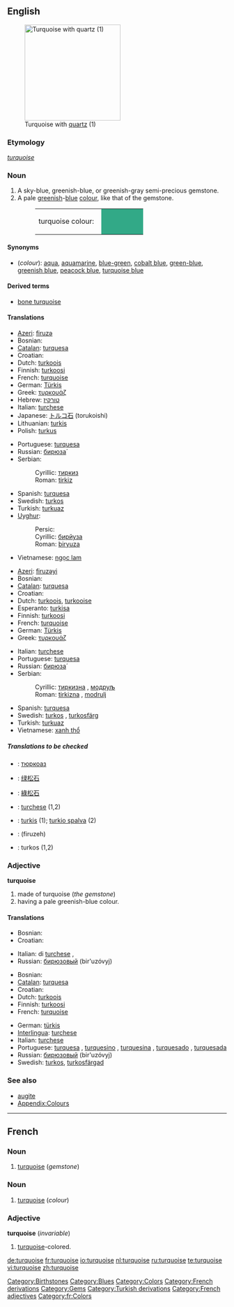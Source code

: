 {{was wotd|2007|September|5}}
==English==
{{wikipedia}}
[[Image:Turquoise_with_quartz.jpg|thumb|right|220px|Turquoise with [[quartz]] (1)]]

===Etymology===
{{F.}} ''[[turquoise#French|turquoise]]''

===Noun===
{{en-noun}}

# A sky-blue, greenish-blue, or greenish-gray semi-precious gemstone.
# A pale [[green]]ish-[[blue]] [[color|colour]], like that of the gemstone.
#: <table><tr><td>turquoise colour: &nbsp;</td><td bgcolor="#32A987" width="80">&nbsp; </td></tr></table>

====Synonyms====
* (''colour''): [[aqua]], [[aquamarine]], [[blue-green]], [[cobalt blue]], [[green-blue]], [[greenish blue]], [[peacock blue]], [[turquoise blue]]

====Derived terms====
* [[bone turquoise]]

====Translations====
{{trans-top|gemstone}}
* [[Azeri]]: [[firuzə]]
* Bosnian: {{t-|bs|tirkiz|m}} {{m}}
* [[Catalan]]: [[turquesa]] {{f}}
* Croatian: {{t-|hr|tirkiz|m}}
* Dutch: [[turkoois]]
* Finnish: [[turkoosi]]
* French: [[turquoise#French|turquoise]] {{f}}
* German: [[Türkis]] {{m}}
* Greek: [[τυρκουάζ]] {{n}}
* Hebrew: [[טורקיז]]
* Italian: [[turchese]] {{m}}
* Japanese: [[トルコ石]] (torukoishi)
* Lithuanian: [[turkis]]
* Polish: [[turkus]]
{{trans-mid}}
* Portuguese: [[turquesa]] {{f}}
* Russian: [[бирюза|бирюза́]]
* Serbian:
*: Cyrillic: [[тиркиз#Serbian|тиркиз]] {{m}}
*: Roman: [[tirkiz#Serbian|tirkiz]] {{m}}
* Spanish: [[turquesa]] {{f}}
* Swedish: [[turkos]] {{c}}
* Turkish: [[turkuaz]]
* [[Uyghur]]:
*: Persic: {{ARchar|[[بىريۇزا]]}}
*: Cyrillic: [[бирйуза]]
*: Roman: [[biryuza]]
* Vietnamese: [[ngọc lam]]
{{trans-bottom}}

{{trans-top|colour}}
* [[Azeri]]: [[firuzəyi]]
* Bosnian: {{t|bs|tirkizna|f}}
* [[Catalan]]: [[turquesa]] {{f}}
* Croatian: {{t|hr|tirkizna|f}}
* Dutch: [[turkoois]], [[turkooise]]
* Esperanto: [[turkisa]]
* Finnish: [[turkoosi]]
* French: [[turquoise#French|turquoise]] {{f}}
* German: [[Türkis]] {{n}}
* Greek: [[τυρκουάζ]]
{{trans-mid}}
* Italian: [[turchese]] {{m}}
* Portuguese: [[turquesa]] {{m}}
* Russian: [[бирюза|бирюза́]]
* Serbian:
*: Cyrillic: [[тиркизна#Serbian|тиркизна]] {{f}}, [[модруљ]] {{m}}
*: Roman: [[tirkizna#Serbian|tirkizna]] {{f}}, [[modrulj]] {{m}}
* Spanish: [[turquesa]] {{m}}
* Swedish: [[turkos]] {{c}}, [[turkosfärg]] {{c}}
* Turkish: [[turkuaz]]
* Vietnamese: [[xanh thổ]]
{{trans-bottom}}

=====Translations to be checked=====
{{checktrans}}
<!--Remove this section once all of the translations below have been moved into the tables above.-->

* {{ttbc|Bulgarian}}: [[тюркоаз]] {{m}}
* {{ttbc|Chinese, Simplified}}: [[绿松石]]
* {{ttbc|Chinese, Traditional}}: [[綠松石]]
* {{ttbc|Interlingua}}: [[turchese]] (1,2)
* {{ttbc|Lithuanian}}: [[turkis]] {{m}} (1); [[turkio spalva]] {{f}} (2)
* {{ttbc|Persian}}: {{FAchar|[[فیروزه]]}} (firuzeh)
* {{ttbc|Swedish}}: turkos (1,2)

===Adjective===
'''turquoise'''

# made of turquoise (''the gemstone'')
# having a pale greenish-blue colour.

====Translations====
{{trans-top|made of turquoise}}
* Bosnian: {{t|bs|tirkizan}}
* Croatian: {{t|hr|tirkizan}}
{{trans-mid}}
* Italian: di [[turchese]] {{m}}, {{f}}
* Russian: [[бирюзовый]] (bir'uzóvyj)
{{trans-bottom}}

{{trans-top|having a pale greenish-blue colour}}
* Bosnian: {{t|bs|tirkizan}}
* [[Catalan]]: [[turquesa]] {{m}}
* Croatian: {{t|hr|tirkizan}}
* Dutch: [[turkoois]] {{n}}
* Finnish: [[turkoosi]]
* French: [[turquoise#French|turquoise]] {{m|f}}
{{trans-mid}}
* German: [[türkis]]
* [[Interlingua]]: [[turchese]]
* Italian: [[turchese]] {{m|f}}
* Portuguese: [[turquesa]] {{m|f}}, [[turquesino]] {{m}}, [[turquesina]] {{f}}, [[turquesado]] {{m}}, [[turquesada]] {{f}}
* Russian: [[бирюзовый]] (bir'uzóvyj)
* Swedish: [[turkos]], [[turkosfärgad]]
{{trans-bottom}}

===See also===
* [[augite]]
* [[Wiktionary_Appendix:Colours|Appendix:Colours]]

[[Category:Birthstones]]
[[Category:Blues]]
[[Category:Colors]]
[[Category:French derivations]]
[[Category:Gems]]
[[Category:Turkish derivations]]

----

==French==

===Noun===
{{fr-noun-reg|f}}

# [[turquoise#English|turquoise]] (''gemstone'')

===Noun===
{{fr-noun-reg|m}}

# [[turquoise#English|turquoise]] (''colour'')

===Adjective===
'''turquoise''' (''invariable'')

# [[turquoise#English|turquoise]]-colored.

[[Category:French adjectives]]
[[Category:fr:Colors]]

[[de:turquoise]]
[[fr:turquoise]]
[[io:turquoise]]
[[nl:turquoise]]
[[ru:turquoise]]
[[te:turquoise]]
[[vi:turquoise]]
[[zh:turquoise]]
